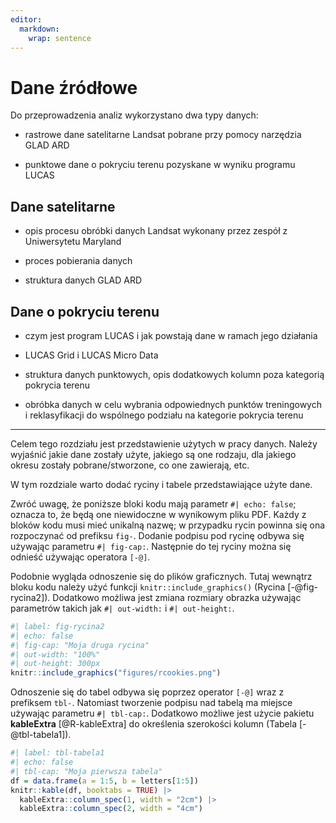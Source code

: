 ```yaml
---
editor: 
  markdown: 
    wrap: sentence
---
```


# Dane źródłowe {#sec-dane}

Do przeprowadzenia analiz wykorzystano dwa typy danych:

-   rastrowe dane satelitarne Landsat pobrane przy pomocy narzędzia GLAD ARD

-   punktowe dane o pokryciu terenu pozyskane w wyniku programu LUCAS

## Dane satelitarne {#sec-sat}

-   opis procesu obróbki danych Landsat wykonany przez zespół z Uniwersytetu Maryland

-   proces pobierania danych

-   struktura danych GLAD ARD

## Dane o pokryciu terenu {#sec-landcover}

-   czym jest program LUCAS i jak powstają dane w ramach jego działania

-   LUCAS Grid i LUCAS Micro Data

-   struktura danych punktowych, opis dodatkowych kolumn poza kategorią pokrycia terenu

-   obróbka danych w celu wybrania odpowiednych punktów treningowych i reklasyfikacji do wspólnego podziału na kategorie pokrycia terenu

------------------------------------------------------------------------

Celem tego rozdziału jest przedstawienie użytych w pracy danych.
Należy wyjaśnić jakie dane zostały użyte, jakiego są one rodzaju, dla jakiego okresu zostały pobrane/stworzone, co one zawierają, etc.

W tym rozdziale warto dodać ryciny i tabele przedstawiające użyte dane.

Zwróć uwagę, że poniższe bloki kodu mają parametr `#| echo: false`; oznacza to, że będą one niewidoczne w wynikowym pliku PDF.
Każdy z bloków kodu musi mieć unikalną nazwę; w przypadku rycin powinna się ona rozpoczynać od prefiksu `fig-`.
Dodanie podpisu pod rycinę odbywa się używając parametru `#| fig-cap:`.
Następnie do tej ryciny można się odnieść używając operatora `[-@]`.

Podobnie wygląda odnoszenie się do plików graficznych.
Tutaj wewnątrz bloku kodu należy użyć funkcji `knitr::include_graphics()` (Rycina [-@fig-rycina2]).
Dodatkowo możliwa jest zmiana rozmiary obrazka używając parametrów takich jak `#| out-width:` i `#| out-height:`.

```r
#| label: fig-rycina2
#| echo: false
#| fig-cap: "Moja druga rycina"
#| out-width: "100%"
#| out-height: 300px
knitr::include_graphics("figures/rcookies.png")
```

Odnoszenie się do tabel odbywa się poprzez operator `[-@]` wraz z prefiksem `tbl-`.
Natomiast tworzenie podpisu nad tabelą ma miejsce używając parametru `#| tbl-cap:`.
Dodatkowo możliwe jest użycie pakietu **kableExtra** [@R-kableExtra] do określenia szerokości kolumn (Tabela [-@tbl-tabela1]).

```r
#| label: tbl-tabela1
#| echo: false
#| tbl-cap: "Moja pierwsza tabela"
df = data.frame(a = 1:5, b = letters[1:5])
knitr::kable(df, booktabs = TRUE) |> 
  kableExtra::column_spec(1, width = "2cm") |>  
  kableExtra::column_spec(2, width = "4cm")
```
